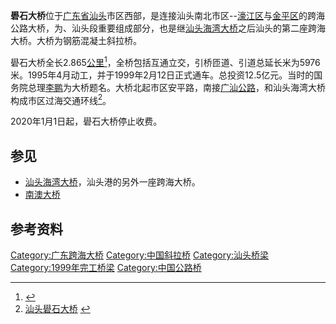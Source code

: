 {{Infobox_Bridge
|bridge_name= 礐石大桥
|image=Queshi Bridge in Shantou.jpg   
|caption= 
|official_name= 
|also_known_as= 
|carries= {{中国国道名|228}}、{{中国国道名|324}}双向六车道
|crosses= [[汕头港|汕头港]]
|locale= [[汕头市|汕头市]][[金平区|金平区]]和汕头市[[濠江区|濠江区]]
|maint= 
|id= 
|design= [[斜拉桥|斜拉桥]]
|mainspan= {{convert|518|m|ft|0}}
|length=  {{convert|2865|m|ft|0}}
|width= 30米
|clearance= 
|below= 38米
|traffic= 
|open= 1999年2月12日
|closed= 
|toll= 免费
|map_cue=连接：[[金平区|金平区]]与[[濠江区|濠江区]]
|map_image=桥示意图1.jpg
|map_text=位于示意图<br>中的1号位置
|map_width=180px 
|coordinates= 
|lat= 
|long= 
}}
'''礐石大桥'''位于[[广东省|广东省]][[汕头|汕头]]市区西部，是连接汕头南北市区--[[濠江区|濠江区]]与[[金平区|金平区]]的跨海公路大桥，为{{中国国道名|228}}、{{中国国道名|324}}汕头段重要组成部分，也是继[[汕头海湾大桥|汕头海湾大桥]]之后汕头的第二座跨海大桥。大桥为钢筋混凝土斜拉桥。

礐石大桥全长2.865[[公里|公里]]<ref>{{Cite web |url=http://www.21-cic.com/stxm/039 |title=汕头礐石大桥 |accessdate=2010-08-27 |archive-date=2019-05-19 |archive-url=https://web.archive.org/web/20190519072117/http://www.21-cic.com/stxm/039 |dead-url=yes }}</ref>，全桥包括互通立交，引桥匝道、引道总延长米为5976米。1995年4月动工，并于1999年2月12日正式通车。总投资12.5亿元。当时的国务院总理[[李鹏|李鹏]]为大桥题名。大桥北起市区安平路，南接[[广汕公路|广汕公路]]，和汕头海湾大桥构成市区过海交通环线<ref>[http://www.gdjinping.gov.cn/zhuanti/showinfo.aspx?id=1520 汕头礐石大桥] {{Wayback|url=http://www.gdjinping.gov.cn/zhuanti/showinfo.aspx?id=1520 |date=20160306134026 }}</ref>。

2020年1月1日起，礐石大桥停止收费。

==参见==
* [[汕头海湾大桥|汕头海湾大桥]]，汕头港的另外一座跨海大桥。
* [[南澳大桥|南澳大桥]]

==参考资料==
{{reflist}}

{{Bridge-Stub}}

{{DEFAULTSORT:Q}}
[[Category:广东跨海大桥|Category:广东跨海大桥]]
[[Category:中国斜拉桥|Category:中国斜拉桥]]
[[Category:汕头桥梁|Category:汕头桥梁]]
[[Category:1999年完工桥梁|Category:1999年完工桥梁]]
[[Category:中国公路桥|Category:中国公路桥]]